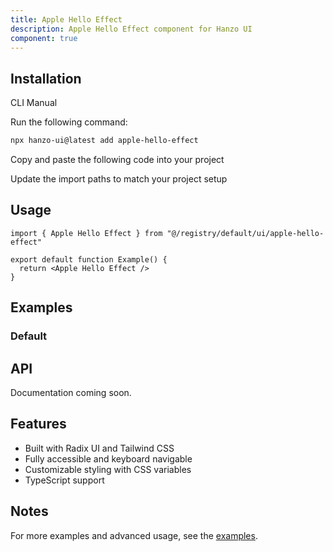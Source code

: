 ```yaml
---
title: Apple Hello Effect
description: Apple Hello Effect component for Hanzo UI
component: true
---
```


<ComponentPreview name="apple-hello-effect-demo" />

## Installation

<Tabs defaultValue="cli">

<TabsList>
  <TabsTrigger value="cli">CLI</TabsTrigger>
  <TabsTrigger value="manual">Manual</TabsTrigger>
</TabsList>

<TabsContent value="cli">

<Steps>

<Step>Run the following command:</Step>

```bash
npx hanzo-ui@latest add apple-hello-effect
```

</Steps>

</TabsContent>

<TabsContent value="manual">

<Steps>

<Step>Copy and paste the following code into your project</Step>

<ComponentSource name="apple-hello-effect" />

<Step>Update the import paths to match your project setup</Step>

</Steps>

</TabsContent>

</Tabs>

## Usage

```tsx
import { Apple Hello Effect } from "@/registry/default/ui/apple-hello-effect"

export default function Example() {
  return <Apple Hello Effect />
}
```

## Examples

### Default

<ComponentPreview name="apple-hello-effect-demo" />

## API

Documentation coming soon.

## Features

- Built with Radix UI and Tailwind CSS
- Fully accessible and keyboard navigable
- Customizable styling with CSS variables
- TypeScript support

## Notes

For more examples and advanced usage, see the [examples](/examples).
